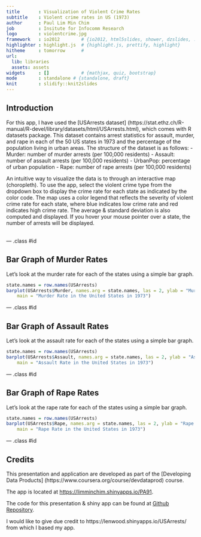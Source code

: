 ```yaml
---
title       : Visualization of Violent Crime Rates
subtitle    : Violent crime rates in US (1973)
author      : Paul Lim Min Chim
job         : Insitute for Infocomm Research
logo        : violentcrime.jpg
framework   : io2012        # {io2012, html5slides, shower, dzslides, ...}
highlighter : highlight.js  # {highlight.js, prettify, highlight}
hitheme     : tomorrow      # 
url:
  lib: libraries
  assets: assets
widgets     : []            # {mathjax, quiz, bootstrap}
mode        : standalone # {standalone, draft}
knit        : slidify::knit2slides
---
```


## Introduction

For this app, I have used the [USArrests dataset] (https://stat.ethz.ch/R-manual/R-devel/library/datasets/html/USArrests.html), which comes with R datasets package. This dataset contains arrest statistics for assault, murder, and rape in each of the 50 US states in 1973 and the percentage of the population living in urban areas. The structure of the dataset is as follows:
- Murder: number of murder arrests (per 100,000 residents)
- Assault: number of assault arrests (per 100,000 residents)
- UrbanPop: percentage of urban population
- Rape: number of rape arrests (per 100,000 residents) 

An intuitive way to visualize the data is to through an interactive map (choropleth). To use the app, select the violent crime type from the dropdown box to display the crime rate for each state as indicated by the color code. The map uses a color legend that reflects the severity of violent crime rate for each state, where blue indicates low crime rate and red indicates high crime rate. The average & standard deviation is also computed and displayed. If you hover your mouse pointer over a state, the number of arrests will be displayed.<br /><br />

--- .class #id 

## Bar Graph of Murder Rates

Let's look at the murder rate for each of the states using a simple bar graph. 
```r
state.names = row.names(USArrests)
barplot(USArrests$Murder, names.arg = state.names, las = 2, ylab = "Murder Rate per 100,000", 
    main = "Murder Rate in the United States in 1973")
```

--- .class #id 

## Bar Graph of Assault Rates

Let's look at the assault rate for each of the states using a simple bar graph. 
```r
state.names = row.names(USArrests)
barplot(USArrests$Assault, names.arg = state.names, las = 2, ylab = "Assault Rate per 100,000", 
    main = "Assault Rate in the United States in 1973")
```

--- .class #id 

## Bar Graph of Rape Rates

Let's look at the rape rate for each of the states using a simple bar graph. 
```r
state.names = row.names(USArrests)
barplot(USArrests$Rape, names.arg = state.names, las = 2, ylab = "Rape Rate per 100,000", 
    main = "Rape Rate in the United States in 1973")
```

--- .class #id 

## Credits

This presentation and application are developed as part of the [Developing Data Products] (https://www.coursera.org/course/devdataprod) course.

The app is located at [https://limminchim.shinyapps.io/PA91](https://limminchim.shinyapps.io/PA91).

The code for this presentation & shiny app can be found at [Github Repository](https://github.com/limminchim/PA91).

I would like to give due credit to https://lenwood.shinyapps.io/USArrests/ from which I based my app.




